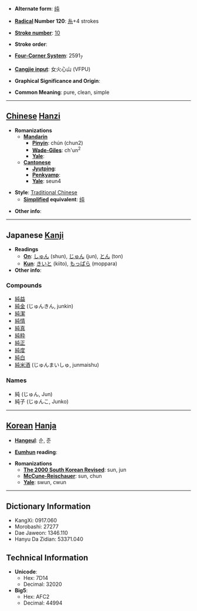 * '''Alternate form''': [[纯]]

* '''[[Wiktionary:Chinese radical index| Radical]] Number 120''': [[Wiktionary:Chinese radical index 糸|糸]]+4 strokes

* '''[[Wiktionary:Chinese total strokes index|Stroke number]]''': [[Wiktionary:Chinese total strokes index 10|10]]

* '''Stroke order''': 

* '''[[Wiktionary:Chinese four corner index|Four-Corner System]]''': 2591<sub>7</sub>

* '''[[Wiktionary:Chinese Cangjie index|Cangjie input]]''': 女火心山 (VFPU)

* '''Graphical Significance and Origin''': 

* '''Common Meaning''': pure, clean, simple

----

== [[Chinese]] [[Hanzi]] ==

* '''Romanizations'''
** '''[[Mandarin]]'''
*** '''[[Pinyin]]''': chún (chun2)
*** '''[[Wade-Giles]]''': ch'un<sup>2</sup>
*** '''[[Yale]]''': 
** '''[[Cantonese]]'''
*** '''[[Jyutping]]''':
*** '''[[Penkyamp]]''': 
*** '''[[Yale]]''': seun4

* '''Style''': [[Traditional Chinese]] 
** '''[[Simplified Chinese|Simplified]] equivalent''': [[纯]]

* '''Other info''': 

----

== Japanese [[Kanji]] ==

* '''Readings'''
** '''[[On]]''': [[しゅん]] (shun), [[じゅん]] (jun), [[とん]] (ton)
** '''[[Kun]]''': [[きいと]] (kiito), [[もっぱら]] (moppara)
* '''Other info''':  

=== Compounds ===
*[[純益]]
* [[純金]] (じゅんきん, junkin)
*[[純潔]]
*[[純情]]
*[[純真]]
*[[純粋]]
*[[純正]]
*[[純度]]
*[[純白]]
* [[純米酒]] (じゅんまいしゅ, junmaishu)

===Names===
* 純 (じゅん, Jun)
* 純子 (じゅんこ, Junko)

----

== [[Korean]] [[Hanja]] ==

* '''[[Hangeul]]''': 순, 준

* '''[[Eumhun]] reading''': 

* '''Romanizations'''
** '''[[The 2000 South Korean Revised Romanization|The 2000 South Korean Revised]]''': sun, jun
** '''[[McCune-Reischauer]]''': sun, chun
** '''[[Yale]]''': swun, cwun

----

== Dictionary Information ==

* KangXi: 0917.060
* Morobashi: 27277
* Dae Jaweon: 1346.110
* Hanyu Da Zidian: 53371.040

== Technical Information ==

* '''Unicode''':
** Hex: 7D14
** Decimal: 32020
* '''Big5''':
** Hex: AFC2
** Decimal: 44994